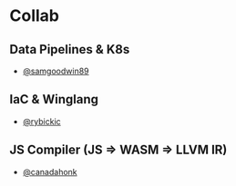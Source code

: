 # Collab

## Data Pipelines & K8s

- [@samgoodwin89](https://x.com/samgoodwin89)

## IaC & Winglang

- [@rybickic](https://x.com/rybickic)

## JS Compiler (JS => WASM => LLVM IR)

- [@canadahonk](https://x.com/canadahonk)
